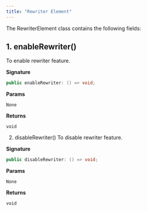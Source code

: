 ```yaml
---
title: "Rewriter Element"
---
```


The RewriterElement class contains the following fields:

## 1. enableRewriter()

To enable rewriter feature.

**Signature**

```java
public enableRewriter: () => void;
```

**Params**

`None`

**Returns**

`void`

2. disableRewriter()
   To disable rewriter feature.

**Signature**

```java
public disableRewriter: () => void;
```

**Params**

`None`

**Returns**

`void`
